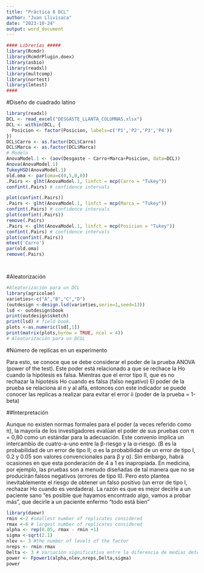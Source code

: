 ```yaml
---
title: "Práctica 8 DCL"
author: "Juan Llivisaca"
date: "2023-10-24"
output: word_document
---
```


```r
#### Librerías #####
library(Rcmdr)
library(RcmdrPlugin.doex)
library(asbio)
library(readxl)
library(multcomp)
library(nortest)
library(lmtest)
####
```

#Diseño de cuadrado latino

```r
library(readxl)
DCL <- read_excel("DESGASTE_LLANTA_COLUMNAS.xlsx")
DCL <- within(DCL, {
  Posicion <- factor(Posicion, labels=c('P1','P2','P3','P4'))
})
DCL$Carro <- as.factor(DCL$Carro)
DCL$Marca <- as.factor(DCL$Marca)
# Modelo 
AnovaModel.1 <- (aov(Desgaste ~ Carro+Marca+Posicion, data=DCL))
Anova(AnovaModel.1)
TukeyHSD(AnovaModel.1)
old.oma <- par(oma=c(0,5,0,0))
.Pairs <- glht(AnovaModel.1, linfct = mcp(Carro = "Tukey"))
confint(.Pairs) # confidence intervals

plot(confint(.Pairs))
.Pairs <- glht(AnovaModel.1, linfct = mcp(Marca = "Tukey"))
confint(.Pairs) # confidence intervals
plot(confint(.Pairs))
remove(.Pairs)
.Pairs <- glht(AnovaModel.1, linfct = mcp(Posicion = "Tukey"))
confint(.Pairs) # confidence intervals
plot(confint(.Pairs))
mtext('Carro')
par(old.oma)
remove(.Pairs)




```
#Aleatorización
```r
#Aleatorización para un DCL
library(agricolae)
varieties<-c("A","B","C","D")
(outdesign <-design.lsd(varieties,serie=1,seed=13))
lsd <- outdesign$book
print(outdesign$sketch)
print(lsd) # field book.
plots <-as.numeric(lsd[,1])
print(matrix(plots,byrow = TRUE, ncol = 4))
# Aleatorización para un DCGL


```
#Número de replicas en un experimento

Para esto, se conoce que se debe considerar el poder de la prueba ANOVA (power of the test). Este poder está relacionado a que se rechace la Ho cuando la hipótesis es falsa. Mientras que el error tipo II, que es no rechazar la hipotésis Ho cuando es falsa (falso negativo)
El poder de la prueba se relaciona al n y al alfa, entonces con este indicador se puede conocer las replicas a realizar para evitar el error 
ii (poder de la prueba = 1-beta)

##Interpretación

Aunque no existen normas formales para el poder (a veces referido como π), la mayoría de los investigadores evalúan el poder de sus pruebas con π = 0,80 como un estándar para la adecuación. Este convenio implica un intercambio de cuatro-a-uno entre la β-riesgo y la α-riesgo. (Β es la probabilidad de un error de tipo II; α es la probabilidad de un error de tipo I, 0.2 y 0.05 son valores convencionales para β y α). Sin embargo, habrá ocasiones en que esta ponderación de 4 a 1 es inapropiada. En medicina, por ejemplo, las pruebas son a menudo diseñadas de tal manera que no se producirán falsos negativos (errores de tipo II). Pero esto plantea inevitablemente el riesgo de obtener un falso positivo (un error de tipo I, rechazar Ho cuando es verdadera). La razón es que es mejor decirle a un paciente sano "es posible que hayamos encontrado algo, vamos a probar más", que decirle a un paciente enfermo "todo está bien" 


```r
library(daewr)
rmin <-2 #smallest number of replicates considered
rmax <-6 # largest number of replicates considered
alpha <- rep(0.05, rmax - rmin +1)
sigma <-sqrt(2.1)
nlev <- 3 #the number of levels of the factor
nreps <- rmin:rmax
Delta <- 3 # Variación significativa entre la diferencia de medias detectable
power <- Fpower1(alpha,nlev,nreps,Delta,sigma)
power
```

